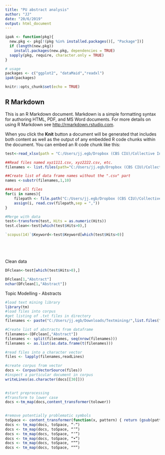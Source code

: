 ```yaml
---
title: "PU abstract analysis"
author: "JJ"
date: "20/6/2019"
output: html_document
---
```



```r
ipak <- function(pkg){
  new.pkg <- pkg[!(pkg %in% installed.packages()[, "Package"])]
  if (length(new.pkg)) 
    install.packages(new.pkg, dependencies = TRUE)
  sapply(pkg, require, character.only = TRUE)
}

# usage
packages <- c("ggplot2", "dataMaid","readxl")
ipak(packages)
```


```r
knitr::opts_chunk$set(echo = TRUE)
```

## R Markdown

This is an R Markdown document. Markdown is a simple formatting syntax for authoring HTML, PDF, and MS Word documents. For more details on using R Markdown see <http://rmarkdown.rstudio.com>.

When you click the **Knit** button a document will be generated that includes both content as well as the output of any embedded R code chunks within the document. You can embed an R code chunk like this:

```r
test<-read_xlsx(path = "C:/Users/jj.egb/Dropbox (CBS CIU)/Collective Intelligence Unit/7. project 2019 - 2022 (PU)/B_Research/Literature review/Research Areas+concepts/Data scraping/ScopusScrape - Abstract/Data and grpahs.xlsx",sheet = "Data")

##Read files named xyz1111.csv, xyz2222.csv, etc.
filenames <- list.files(path="C:/Users/jj.egb/Dropbox (CBS CIU)/Collective Intelligence Unit/7. project 2019 - 2022 (PU)/B_Research/Literature review/Research Areas+concepts/Data scraping/ScopusScrape - Abstract/Abstract scrapes",pattern="scopus+.*csv")

##Create list of data frame names without the ".csv" part 
names <-substr(filenames,1,10)

###Load all files
for(i in names){
    filepath <- file.path("C:/Users/jj.egb/Dropbox (CBS CIU)/Collective Intelligence Unit/7. project 2019 - 2022 (PU)/B_Research/Literature review/Research Areas+concepts/Data scraping/ScopusScrape - Abstract/Abstract scrapes",paste(i,".csv",sep=""))
    assign(i, read.csv(filepath,sep = ","))
}

#Merge with data
test<-transform(test, Hits = as.numeric(Hits))
test.clean<-test[which(test$Hits>0),]

`scopus(14)`$Keyword<-test$Keyword[which(test$Hits>0)]






```


Clean data
```r
DFclean<-test[which(test$Hits>0),]

DFclean[1,"Abstract"]
nchar(DFclean[1,"Abstract"])
```

Topic Modelling - Abstracts
```r
#load text mining library
library(tm)
#load files into corpus
#get listing of .txt files in directory
filenames <- paste("C:/Users/jj.egb/Downloads/Textmining/",list.files("C:/Users/jj.egb/Downloads/Textmining",pattern= "*.txt"),sep = "")#tutorial texts

#Create list of abstracts from dataframe
filenames<-(DFclean[,"Abstract"])
filenames <- split(filenames, seq(nrow(filenames)))
filenames <- as.list(as.data.frame(t(filenames)))

#read files into a character vector
files <- lapply(filenames,readLines)

#create corpus from vector
docs <- Corpus(VectorSource(files))
#inspect a particular document in corpus
writeLines(as.character(docs[[30]]))
 

#start preprocessing
#Transform to lower case
docs <-tm_map(docs,content_transformer(tolower))
 

#remove potentially problematic symbols
toSpace <- content_transformer(function(x, pattern) { return (gsub(pattern, ” “, x))})
docs <- tm_map(docs, toSpace, “-“)
docs <- tm_map(docs, toSpace, “’”)
docs <- tm_map(docs, toSpace, “‘”)
docs <- tm_map(docs, toSpace, “•”)
docs <- tm_map(docs, toSpace, “””)
docs <- tm_map(docs, toSpace, ““”)


```

